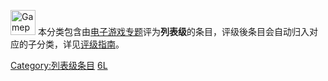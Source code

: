 [[Image:Gamepad.svg|40px]] 本分类包含由[[Wikipedia:电子游戏专题|电子游戏专题]]评为<span style="background-color: {{class/colour|List}};">'''列表级'''</span>的条目，评级後条目会自动归入对应的子分类，详见[[Wikipedia:电子游戏专题/评级|评级指南]]。

{{catmore1|[[Wikipedia:电子游戏專題|Wikipedia:电子游戏專題]]}}
{{Articles by Quality|topic=电子游戏|project=电子游戏|format=TOC}}
{{emptycat}}
[[Category:列表级条目|Category:列表级条目]]
[[Category:各等级电子游戏条目|6L]]